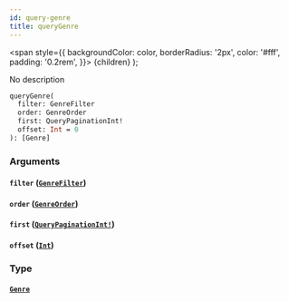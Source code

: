 ```yaml
---
id: query-genre
title: queryGenre
---
```


<span
style={{
      backgroundColor: color,
      borderRadius: '2px',
      color: '#fff',
      padding: '0.2rem',
    }}>
{children}
</span>
);

No description

```graphql
queryGenre(
  filter: GenreFilter
  order: GenreOrder
  first: QueryPaginationInt!
  offset: Int = 0
): [Genre]

```

### Arguments

#### `filter` ([`GenreFilter`](/docs/schema/inputs/genre-filter))

#### `order` ([`GenreOrder`](/docs/schema/inputs/genre-order))

#### `first` ([`QueryPaginationInt!`](/docs/schema/scalars/query-pagination-int))

#### `offset` ([`Int`](/docs/schema/scalars/int))

### Type

#### [`Genre`](/docs/schema/objects/genre)
